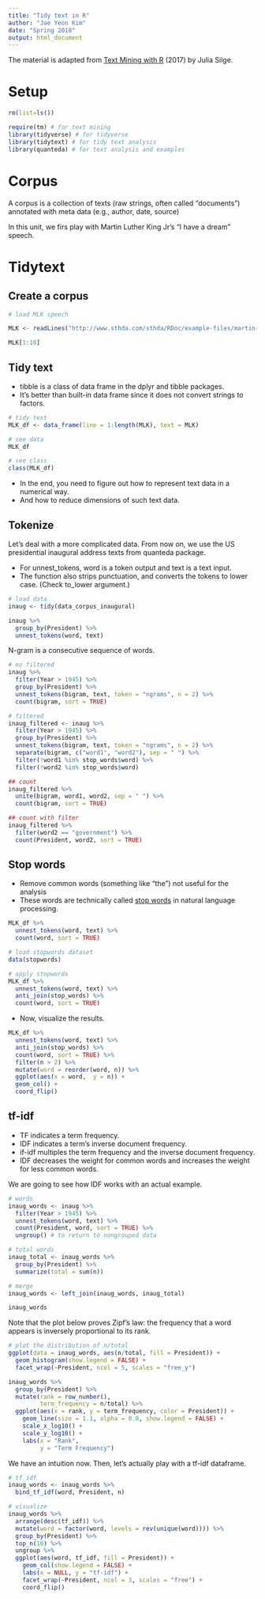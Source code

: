 ```yaml
---
title: "Tidy text in R"
author: "Jae Yeon Kim"
date: "Spring 2018"
output: html_document
---
```


The material is adapted from [Text Mining with R](https://proquest.safaribooksonline.com/9781491981641) (2017) by Julia Silge.

# Setup
```r

rm(list=ls())

require(tm) # for text mining
library(tidyverse) # for tidyverse
library(tidytext) # for tidy text analysis
library(quanteda) # for text analysis and examples
```

# Corpus

A corpus is a collection of texts (raw strings, often called "documents") annotated with meta data (e.g., author, date, source)

In this unit, we firs play with Martin Luther King Jr's "I have a dream" speech.

# Tidytext 

## Create a corpus 

```r
# load MLK speech

MLK <- readLines("http://www.sthda.com/sthda/RDoc/example-files/martin-luther-king-i-have-a-dream-speech.txt")

MLK[1:10]

```

## Tidy text

- tibble is a class of data frame in the dplyr and tibble packages.
- It's better than built-in data frame since it does not convert strings to factors.

```r

# tidy text
MLK_df <- data_frame(line = 1:length(MLK), text = MLK) 

# see data
MLK_df

# see class
class(MLK_df) 

```

- In the end, you need to figure out how to represent text data in a numerical way.
- And how to reduce dimensions of such text data.

## Tokenize 

Let's deal with a more complicated data. From now on, we use the US presidential inaugural address texts from quanteda package.

- For unnest_tokens, word is a token output and text is a text input.
- The function also strips punctuation, and converts the tokens to lower case. (Check to_lower argument.)

```r
# load data 
inaug <- tidy(data_corpus_inaugural)

inaug %>%
  group_by(President) %>%
  unnest_tokens(word, text)
```

N-gram is a consecutive sequence of words.

```r
# no filtered
inaug %>%
  filter(Year > 1945) %>%
  group_by(President) %>%
  unnest_tokens(bigram, text, token = "ngrams", n = 2) %>%
  count(bigram, sort = TRUE)

# filtered
inaug_filtered <- inaug %>%
  filter(Year > 1945) %>%
  group_by(President) %>%
  unnest_tokens(bigram, text, token = "ngrams", n = 2) %>%
  separate(bigram, c("word1", "word2"), sep = " ") %>%
  filter(!word1 %in% stop_words$word) %>%
  filter(!word2 %in% stop_words$word) 

## count
inaug_filtered %>%
  unite(bigram, word1, word2, sep = " ") %>%
  count(bigram, sort = TRUE)

## count with filter
inaug_filtered %>%
  filter(word2 == "government") %>%
  count(President, word2, sort = TRUE)

```

## Stop words 

- Remove common words (something like "the") not useful for the analysis
- These words are technically called [stop words](https://en.wikipedia.org/wiki/Stop_words) in natural language processing.

```r
MLK_df %>%
  unnest_tokens(word, text) %>%
  count(word, sort = TRUE)
```


```r
# load stopwords dataset
data(stopwords) 

# apply stopwords
MLK_df %>%
  unnest_tokens(word, text) %>%
  anti_join(stop_words) %>%  
  count(word, sort = TRUE)
```


- Now, visualize the results.

```r
MLK_df %>%
  unnest_tokens(word, text) %>%
  anti_join(stop_words) %>%  
  count(word, sort = TRUE) %>%
  filter(n > 2) %>%
  mutate(word = reorder(word, n)) %>%
  ggplot(aes(x = word,  y = n)) +
  geom_col() +
  coord_flip()
```

## tf-idf

- TF indicates a term frequency.
- IDF indicates a term's inverse document frequency.
- if-idf multiples the term frequency and the inverse document frequency.
- IDF decreases the weight for common words and increases the weight for less common words. 

We are going to see how IDF works with an actual example.

```r
# words 
inaug_words <- inaug %>%
  filter(Year > 1945) %>%
  unnest_tokens(word, text) %>%
  count(President, word, sort = TRUE) %>%
  ungroup() # to return to nongrouped data

# total words
inaug_total <- inaug_words %>%
  group_by(President) %>%
  summarize(total = sum(n))

# merge
inaug_words <- left_join(inaug_words, inaug_total)

inaug_words
```

Note that the plot below proves Zipf's law: the frequency that a word appears is inversely proportional to its rank.

```r

# plot the distribution of n/total
ggplot(data = inaug_words, aes(n/total, fill = President)) +
  geom_histogram(show.legend = FALSE) +
  facet_wrap(~President, ncol = 5, scales = "free_y")


```

```r
inaug_words %>% 
  group_by(President) %>%
  mutate(rank = row_number(), 
         term_frequency = n/total) %>%
  ggplot(aes(x = rank, y = term_frequency, color = President)) +
    geom_line(size = 1.1, alpha = 0.8, show.legend = FALSE) +
    scale_x_log10() +
    scale_y_log10() +
    labs(x = "Rank",
         y = "Term Frequency")
```

We have an intuition now. Then, let's actually play with a tf-idf dataframe.

```r
# tf_idf
inaug_words <- inaug_words %>%
  bind_tf_idf(word, President, n)

# visualize 
inaug_words %>%
  arrange(desc(tf_idf)) %>%
  mutate(word = factor(word, levels = rev(unique(word)))) %>%
  group_by(President) %>%
  top_n(10) %>%
  ungroup %>% 
  ggplot(aes(word, tf_idf, fill = President)) +
    geom_col(show.legend = FALSE) +
    labs(x = NULL, y = "tf-idf") +
    facet_wrap(~President, ncol = 3, scales = "free") +
    coord_flip()

```


